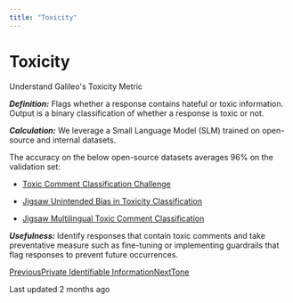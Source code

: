 ```yaml
---
title: "Toxicity"
---
```


# Toxicity

Understand Galileo's Toxicity Metric

_**Definition:**_ Flags whether a response contains hateful or toxic information. Output is a binary classification of whether a response is toxic or not.

_**Calculation:**_ We leverage a Small Language Model (SLM) trained on open-source and internal datasets.

The accuracy on the below open-source datasets averages 96% on the validation set:

*   [Toxic Comment Classification Challenge](https://www.kaggle.com/c/jigsaw-toxic-comment-classification-challenge)
    
*   [Jigsaw Unintended Bias in Toxicity Classification](https://www.kaggle.com/c/jigsaw-unintended-bias-in-toxicity-classification)
    
*   [Jigsaw Multilingual Toxic Comment Classification](https://www.kaggle.com/c/jigsaw-multilingual-toxic-comment-classification)
    

_**Usefulness:**_ Identify responses that contain toxic comments and take preventative measure such as fine-tuning or implementing guardrails that flag responses to prevent future occurrences.

[PreviousPrivate Identifiable Information](/galileo/gen-ai-studio-products/guardrail-store/private-identifiable-information)[NextTone](/galileo/gen-ai-studio-products/guardrail-store/tone)

Last updated 2 months ago